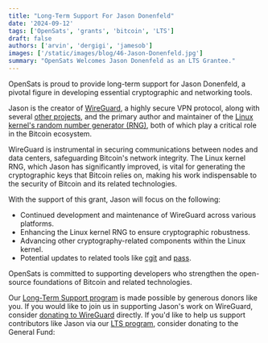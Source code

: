 ```yaml
---
title: "Long-Term Support For Jason Donenfeld"
date: '2024-09-12'
tags: ['OpenSats', 'grants', 'bitcoin', 'LTS']
draft: false
authors: ['arvin', 'dergigi', 'jamesob']
images: ['/static/images/blog/46-Jason-Donenfeld.jpg']
summary: "OpenSats Welcomes Jason Donenfeld as an LTS Grantee."
---
```


OpenSats is proud to provide long-term support for Jason Donenfeld, a pivotal
figure in developing essential cryptographic and networking tools.

Jason is the creator of [WireGuard](https://www.wireguard.com/), a highly secure
VPN protocol, along with several [other projects](https://www.zx2c4.com/), and
the primary author and maintainer of the [Linux kernel's random number generator
(RNG)](https://git.zx2c4.com/linux-rng/about/), both of which play a critical
role in the Bitcoin ecosystem.

WireGuard is instrumental in securing communications between nodes and data
centers, safeguarding Bitcoin's network integrity. The Linux kernel RNG, which
Jason has significantly improved, is vital for generating the cryptographic keys
that Bitcoin relies on, making his work indispensable to the security of Bitcoin
and its related technologies.

With the support of this grant, Jason will focus on the following:

- Continued development and maintenance of WireGuard across various platforms.
- Enhancing the Linux kernel RNG to ensure cryptographic robustness.
- Advancing other cryptography-related components within the Linux kernel.
- Potential updates to related tools like [cgit](https://github.com/zx2c4/cgit)
  and [pass](https://www.passwordstore.org/).

OpenSats is committed to supporting developers who strengthen the open-source
foundations of Bitcoin and related technologies.

Our [Long-Term Support
program](/blog/announcing-lts-grant-program-to-support-bitcoin-core-contributors)
is made possible by generous donors like you. If you would like to join us in
supporting Jason's work on WireGuard, consider [donating to
WireGuard](https://www.wireguard.com/donations/) directly. If you'd like to help
us support contributors like Jason via our [LTS program](/tags/lts), consider
donating to the General Fund:

<center>
    <DonateToGeneralFundButton/>
</center>
